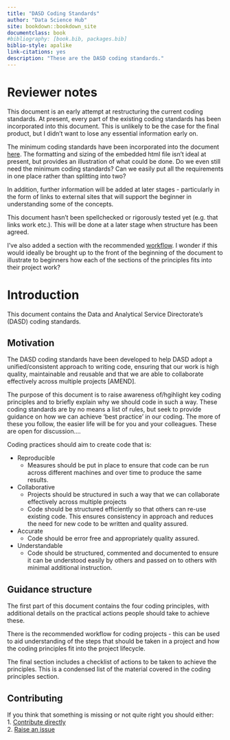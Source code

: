 ```yaml
--- 
title: "DASD Coding Standards"
author: "Data Science Hub"
site: bookdown::bookdown_site
documentclass: book
#bibliography: [book.bib, packages.bib]
biblio-style: apalike
link-citations: yes
description: "These are the DASD coding standards."
---
```

# Reviewer notes

This document is an early attempt at restructuring the current coding standards. At present, every part of the existing coding standards has been incorporated into this document. This is unlikely to be the case for the final product, but I didn't want to lose any essential information early on.

The minimum coding standards have been incorporated into the document [here](#mcstable). The formatting and sizing of the embedded html file isn't ideal at present, but provides an illustration of what could be done. Do we even still need the minimum coding standards? Can we easily put all the requirements in one place rather than splitting into two?

In addition, further information will be added at later stages - particularly in the form of links to external sites that will support the beginner in understanding some of the concepts.

This document hasn't been spellchecked or rigorously tested yet (e.g. that links work etc.). This will be done at a later stage when structure has been agreed.

I've also added a section with the recommended [workflow](#wf). I wonder if this would ideally be brought up to the front of the beginning of the document to illustrate to beginners how each of the sections of the principles fits into their project work?

# Introduction {#intro}

This document contains the Data and Analytical Service Directorate's (DASD) coding standards.  

## Motivation {#motivation}

The DASD coding standards have been developed to help DASD adopt a unified/consistent approach to writing code, ensuring that our work is high quality, maintainable and reusable and that we are able to collaborate effectively across multiple projects [AMEND].

The purpose of this document is to raise awareness of/hgihlight key coding principles and to briefly explain why we should code in such a way. These coding standards are by no means a list of rules, but seek to provide guidance on how we can achieve 'best practice' in our coding. The more of these you follow, the easier life will be for you and your colleagues. These are open for discussion....

Coding practices should aim to create code that is:  

* Reproducible
  + Measures should be put in place to ensure that code can be run across different machines and over time to produce the same results.  
* Collaborative
  + Projects should be structured in such a way that we can collaborate effectively across multiple projects
  + Code should be structured efficiently so that others can re-use existing code. This ensures consistency in approach and reduces the need for new code to be written and quality assured.  
* Accurate
  + Code should be error free and appropriately quality assured.    
* Understandable
  + Code should be structured, commented and documented to ensure it can be understood easily by others and passed on to others with minimal additional instruction.

## Guidance structure {#structure}

The first part of this document contains the four coding principles, with additional details on the practical actions people should take to achieve these.

There is the recommended workflow for coding projects - this can be used to aid understanding of the steps that should be taken in a project and how the coding principles fit into the project lifecycle.

The final section includes a checklist of actions to be taken to achieve the principles. This is a condensed list of the material covered in the coding principles section.

## Contributing {#contributing}

If you think that something is missing or not quite right you should either:  
1. [Contribute directly](#versioncontrol)  
2. [Raise an issue](https://github.com/moj-analytical-services/our-coding-standards/issues)

